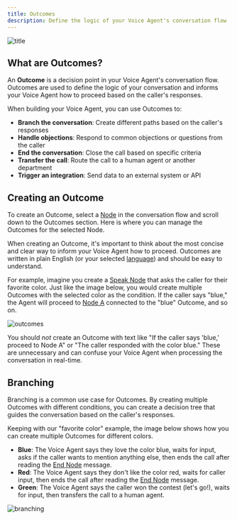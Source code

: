 ```yaml
---
title: Outcomes
description: Define the logic of your Voice Agent's conversation flow
---
```


![title](/images/ui/node-with-outcomes.png)

## What are Outcomes?

An **Outcome** is a decision point in your Voice Agent's conversation flow. Outcomes are used to define the logic of your conversation and informs your Voice Agent how to proceed based on the caller's responses.

When building your Voice Agent, you can use Outcomes to:

- **Branch the conversation**: Create different paths based on the caller's responses
- **Handle objections**: Respond to common objections or questions from the caller
- **End the conversation**: Close the call based on specific criteria
- **Transfer the call**: Route the call to a human agent or another department
- **Trigger an integration**: Send data to an external system or API

## Creating an Outcome

To create an Outcome, select a [Node](/build/agent-builder/nodes) in the conversation flow and scroll down to the Outcomes section. Here is where you can manage the Outcomes for the selected Node.

When creating an Outcome, it's important to think about the most concise and clear way to inform your Voice Agent how to proceed. Outcomes are written in plain English (or your selected [language](/resources/faq#what-languages-does-thoughtly-support)) and should be easy to understand.

For example, imagine you create a [Speak Node](/build/agent-builder/nodes#speak-node) that asks the caller for their favorite color. Just like the image below, you would create multiple Outcomes with the selected color as the condition. If the caller says "blue," the Agent will proceed to [Node A](/build/agent-builder/nodes) connected to the "blue" Outcome, and so on.

![outcomes](/images/ui/outcomes.png)

<Warning>You should *not* create an Outcome with text like "If the caller says 'blue,' proceed to Node A" or "The caller responded with the color blue." These are unnecessary and can confuse your Voice Agent when processing the conversation in real-time.</Warning>

## Branching

Branching is a common use case for Outcomes. By creating multiple Outcomes with different conditions, you can create a decision tree that guides the conversation based on the caller's responses.

Keeping with our "favorite color" example, the image below shows how you can create multiple Outcomes for different colors.

- **Blue**: The Voice Agent says they love the color blue, waits for input, asks if the caller wants to mention anything else, then ends the call after reading the [End Node](/build/agent-builder/nodes#end-node) message.
- **Red**: The Voice Agent says they don't like the color red, waits for caller input, then ends the call after reading the [End Node](/build/agent-builder/nodes#end-node) message.
- **Green**: The Voice Agent says the caller won the contest (let's go!), waits for input, then transfers the call to a human agent.

![branching](/images/gifs/branching.gif)


<NextSection
	title="Variables"
	icon="brackets-curly"
	href="/build/agent-builder/variables"
	description="Learn how to use Variables to store and retrieve information during a call ->"
/>
